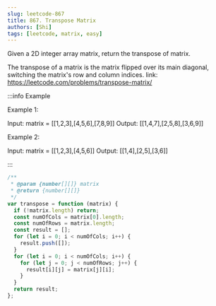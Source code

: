 ```yaml
---
slug: leetcode-867
title: 867. Transpose Matrix
authors: [Shi]
tags: [leetcode, matrix, easy]
---
```


Given a 2D integer array matrix, return the transpose of matrix.

The transpose of a matrix is the matrix flipped over its main diagonal, switching the matrix's row and column indices. link: https://leetcode.com/problems/transpose-matrix/

:::info Example

Example 1:

Input: matrix = [[1,2,3],[4,5,6],[7,8,9]]
Output: [[1,4,7],[2,5,8],[3,6,9]]

Example 2:

Input: matrix = [[1,2,3],[4,5,6]]
Output: [[1,4],[2,5],[3,6]]

:::

```js
/**
 * @param {number[][]} matrix
 * @return {number[][]}
 */
var transpose = function (matrix) {
  if (!matrix.length) return;
  const numOfCols = matrix[0].length;
  const numOfRows = matrix.length;
  const result = [];
  for (let i = 0; i < numOfCols; i++) {
    result.push([]);
  }
  for (let i = 0; i < numOfCols; i++) {
    for (let j = 0; j < numOfRows; j++) {
      result[i][j] = matrix[j][i];
    }
  }
  return result;
};
```
